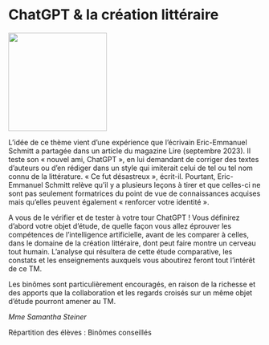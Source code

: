 # ChatGPT &amp; la création littéraire

::: {.center data-latex=""}
![](images/chatgpt-la-creation-litteraire.jpg){height=14em}
:::

L'idée de ce thème vient d'une expérience que l'écrivain Eric-Emmanuel
Schmitt a partagée dans un article du magazine Lire (septembre 2023). Il
teste son « nouvel ami, ChatGPT », en lui demandant de corriger des
textes d'auteurs ou d'en rédiger dans un style qui imiterait celui de
tel ou tel nom connu de la littérature. « Ce fut désastreux », écrit-il.
Pourtant, Eric-Emmanuel Schmitt relève qu'il y a plusieurs leçons à
tirer et que celles-ci ne sont pas seulement formatrices du point de vue
de connaissances acquises mais qu'elles peuvent également « renforcer
votre identité ».

A vous de le vérifier et de tester à votre tour ChatGPT&nbsp;! Vous définirez
d'abord votre objet d'étude, de quelle façon vous allez éprouver les
compétences de l'intelligence artificielle, avant de les comparer à
celles, dans le domaine de la création littéraire, dont peut faire
montre un cerveau tout humain. L'analyse qui résultera de cette étude
comparative, les constats et les enseignements auxquels vous aboutirez
feront tout l'intérêt de ce TM.

Les binômes sont particulièrement encouragés, en raison de la richesse
et des apports que la collaboration et les regards croisés sur un même
objet d'étude pourront amener au TM.

::: {.signature data-latex=""}
_Mme Samantha Steiner_  
:::
Répartition des élèves : Binômes conseillés